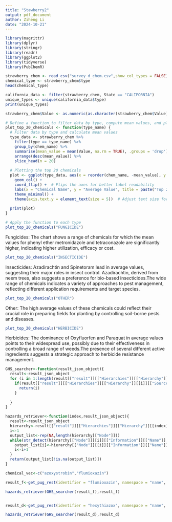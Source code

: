 ```yaml
---
title: "Stawberry2"
output: pdf_document
author: Ziheng Li
date: "2024-10-21"
---
```


```r

library(magrittr)
library(dplyr)
library(stringr)
library(readr)
library(ggplot2)
library(tidyverse)
library(PubChemR)

```

```r
strawberry_chem <- read_csv("survey_d_chem.csv",show_col_types = FALSE)
chemical_type <- strawberry_chem$type
head(chemical_type)
```
```r

california_data <- filter(strawberry_chem, State == "CALIFORNIA")
unique_types <- unique(california_data$type)
print(unique_types)

```

```r
strawberry_chem$Value <- as.numeric(as.character(strawberry_chem$Value))

# Define a function to filter data by type, compute mean values, and plot top 20 chemicals
plot_top_20_chemicals <- function(type_name) {
  # Filter data by type and calculate mean values
  type_data <- strawberry_chem %>%
    filter(type == type_name) %>%
    group_by(chem_name) %>%
    summarise(mean_value = mean(Value, na.rm = TRUE), .groups = 'drop') %>%
    arrange(desc(mean_value)) %>%
    slice_head(n = 20)
  
  # Plotting the top 20 chemicals
  plot <- ggplot(type_data, aes(x = reorder(chem_name, -mean_value), y = mean_value, fill = chem_name)) +
    geom_col() +
    coord_flip() +  # Flips the axes for better label readability
    labs(x = "Chemical Name", y = "Average Value", title = paste("Top 20 Average Values in", type_name)) +
    theme_minimal() +
    theme(axis.text.y = element_text(size = 5))  # Adjust text size for readability
  
  print(plot)
}

# Apply the function to each type
plot_top_20_chemicals("FUNGICIDE")
```
Fungicides: The chart shows a range of chemicals for which the mean values for phenyl ether metronidazole and tetraconazole are significantly higher, indicating higher utilization, efficacy or cost.

```r
plot_top_20_chemicals("INSECTICIDE")
```
Insecticides: Azadirachtin and Spinetoram lead in average values, suggesting their major roles in insect control. Azadirachtin, derived from neem trees, also suggests a preference for bio-based insecticides.The wide range of chemicals indicates a variety of approaches to pest management, reflecting different application requirements and target species.
```r
plot_top_20_chemicals("OTHER")
```

Other: The high average values of these chemicals could reflect their crucial role in preparing fields for planting by controlling soil-borne pests and diseases.
```r
plot_top_20_chemicals("HERBICIDE")
```
Herbicides: The dominance of Oxyfluorfen and Paraquat in average values points to their widespread use, possibly due to their effectiveness in controlling a broad range of weeds.The presence of several different active ingredients suggests a strategic approach to herbicide resistance management.

```r
GHS_searcher<-function(result_json_object){
  result<-result_json_object
  for (i in 1:length(result[["result"]][["Hierarchies"]][["Hierarchy"]])){
    if(result[["result"]][["Hierarchies"]][["Hierarchy"]][[i]][["SourceName"]]=="GHS Classification (UNECE)"){
      return(i)
    }
          
  }
}
```

```r
hazards_retriever<-function(index,result_json_object){
  result<-result_json_object
  hierarchy<-result[["result"]][["Hierarchies"]][["Hierarchy"]][[index]]
  i<-1
  output_list<-rep(NA,length(hierarchy[["Node"]]))
  while(str_detect(hierarchy[["Node"]][[i]][["Information"]][["Name"]],"H") & i<length(hierarchy[["Node"]])){
    output_list[i]<-hierarchy[["Node"]][[i]][["Information"]][["Name"]]
    i<-i+1
  }
  return(output_list[!is.na(output_list)])
}
```

```r
chemical_vec<-c("azoxystrobin","flumioxazin")

result_f<-get_pug_rest(identifier = "flumioxazin", namespace = "name", domain = "compound",operation="classification", output = "JSON")

hazards_retriever(GHS_searcher(result_f),result_f)


result_d<-get_pug_rest(identifier = "hexythiazox", namespace = "name", domain = "compound",operation="classification", output = "JSON")

hazards_retriever(GHS_searcher(result_d),result_d)
```
